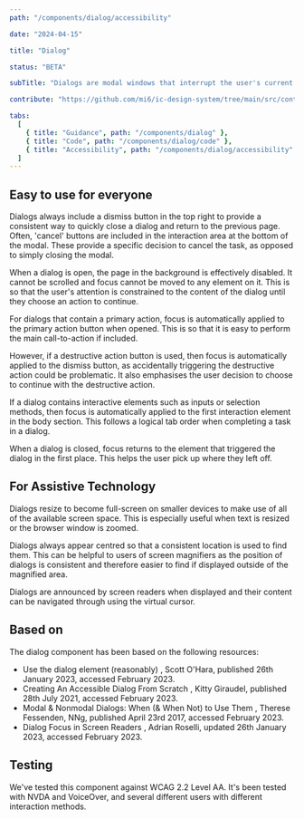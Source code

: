 ```yaml
---
path: "/components/dialog/accessibility"

date: "2024-04-15"

title: "Dialog"

status: "BETA"

subTitle: "Dialogs are modal windows that interrupt the user's current task to bring something important to attention."

contribute: "https://github.com/mi6/ic-design-system/tree/main/src/content/structured/components/dialog"

tabs:
  [
    { title: "Guidance", path: "/components/dialog" },
    { title: "Code", path: "/components/dialog/code" },
    { title: "Accessibility", path: "/components/dialog/accessibility" },
  ]
---
```


## Easy to use for everyone

Dialogs always include a dismiss button in the top right to provide a consistent way to quickly close a dialog and return to the previous page. Often, 'cancel' buttons are included in the interaction area at the bottom of the modal. These provide a specific decision to cancel the task, as opposed to simply closing the modal.

When a dialog is open, the page in the background is effectively disabled. It cannot be scrolled and focus cannot be moved to any element on it. This is so that the user's attention is constrained to the content of the dialog until they choose an action to continue.

For dialogs that contain a primary action, focus is automatically applied to the primary action button when opened. This is so that it is easy to perform the main call-to-action if included.

However, if a destructive action button is used, then focus is automatically applied to the dismiss button, as accidentally triggering the destructive action could be problematic. It also emphasises the user decision to choose to continue with the destructive action.

If a dialog contains interactive elements such as inputs or selection methods, then focus is automatically applied to the first interaction element in the body section. This follows a logical tab order when completing a task in a dialog.

When a dialog is closed, focus returns to the element that triggered the dialog in the first place. This helps the user pick up where they left off.

## For Assistive Technology

Dialogs resize to become full-screen on smaller devices to make use of all of the available screen space. This is especially useful when text is resized or the browser window is zoomed.

Dialogs always appear centred so that a consistent location is used to find them. This can be helpful to users of screen magnifiers as the position of dialogs is consistent and therefore easier to find if displayed outside of the magnified area.

Dialogs are announced by screen readers when displayed and their content can be navigated through using the virtual cursor.

## Based on

The dialog component has been based on the following resources:

<ul>
  <li>
    <ic-link
      target="_blank"
      href="https://www.scottohara.me/blog/2023/01/26/use-the-dialog-element.html"
      rel="noreferrer noopener nofollow"
    >
      Use the dialog element (reasonably)
    </ic-link>
    , Scott O'Hara, published 26th January 2023, accessed February 2023.
  </li>
  <li>
    <ic-link
      target="_blank"
      href="https://www.smashingmagazine.com/2021/07/accessible-dialog-from-scratch/"
      rel="noreferrer noopener nofollow"
    >
      Creating An Accessible Dialog From Scratch
    </ic-link>
    , Kitty Giraudel, published 28th July 2021, accessed February 2023.
  </li>
  <li>
    <ic-link
      target="_blank"
      href="https://www.nngroup.com/articles/modal-nonmodal-dialog/"
      rel="noreferrer noopener nofollow"
    >
      Modal & Nonmodal Dialogs: When (& When Not) to Use Them
    </ic-link>
    , Therese Fessenden, NNg, published April 23rd 2017, accessed February 2023.
  </li>
  <li>
    <ic-link
      target="_blank"
      href="https://adrianroselli.com/2020/10/dialog-focus-in-screen-readers.html"
      rel="noreferrer noopener nofollow"
    >
      Dialog Focus in Screen Readers
    </ic-link>
    , Adrian Roselli, updated 26th January 2023, accessed February 2023.
  </li>
</ul>

## Testing

We've tested this component against WCAG 2.2 Level AA. It's been tested with NVDA and VoiceOver, and several different users with different interaction methods.
